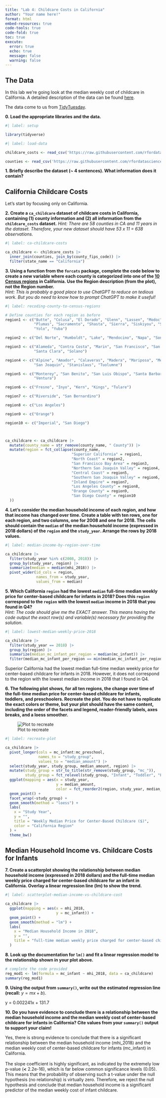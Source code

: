 ```yaml
---
title: "Lab 4: Childcare Costs in California"
author: "Your name here!"
format: html
embed-resources: true
code-tools: true
code-fold: true
toc: true
execute: 
  error: true
  echo: true
  message: false
  warning: false
---
```


## The Data

In this lab we're going look at the median weekly cost of childcare in California. A detailed description of the data can be found [here](https://github.com/rfordatascience/tidytuesday/blob/master/data/2023/2023-05-09/readme.md).

The data come to us from [TidyTuesday](https://github.com/rfordatascience/tidytuesday).

**0. Load the appropriate libraries and the data.**

```r
#| label: setup

library(tidyverse)
```

```r
#| label: load-data

childcare_costs <- read_csv('https://raw.githubusercontent.com/rfordatascience/tidytuesday/master/data/2023/2023-05-09/childcare_costs.csv')

counties <- read_csv('https://raw.githubusercontent.com/rfordatascience/tidytuesday/master/data/2023/2023-05-09/counties.csv')
```

**1. Briefly describe the dataset (\~ 4 sentences). What information does it contain?**

## California Childcare Costs

Let's start by focusing only on California.

**2. Create a `ca_childcare` dataset of childcare costs in California, containing (1) county information and (2) all information from the `childcare_costs` dataset.** *Hint: There are 58 counties in CA and 11 years in the dataset. Therefore, your new dataset should have 53 x 11 = 638 observations.*

```r
#| label: ca-childcare-costs

ca_childcare <- childcare_costs |>
  inner_join(counties, join_by(county_fips_code)) |>
  filter(state_name == "California")

```

**3. Using a function from the `forcats` package, complete the code below to create a new variable where each county is categorized into one of the [10 Census regions](https://census.ca.gov/regions/) in California. Use the Region description (from the plot), not the Region number.**\
*Hint: This is probably a good place to use ChatGPT to reduce on tedious work. But you do need to know how to prompt ChatGPT to make it useful!*

```r
#| label: recoding-county-to-census-regions

# Define counties for each region as before
region1 <- c("Butte", "Colusa", "El Dorado", "Glenn", "Lassen", "Modoc", "Nevada", "Placer",
             "Plumas", "Sacramento", "Shasta", "Sierra", "Siskiyou", "Sutter", "Tehama",
             "Yolo", "Yuba")

region2 <- c("Del Norte", "Humboldt", "Lake", "Mendocino", "Napa", "Sonoma", "Trinity")

region3 <- c("Alameda", "Contra Costa", "Marin", "San Francisco", "San Mateo",
             "Santa Clara", "Solano")

region4 <- c("Alpine", "Amador", "Calaveras", "Madera", "Mariposa", "Merced", "Mono",
             "San Joaquin", "Stanislaus", "Tuolumne")

region5 <- c("Monterey", "San Benito", "San Luis Obispo", "Santa Barbara", "Santa Cruz",
             "Ventura")

region6 <- c("Fresno", "Inyo", "Kern", "Kings", "Tulare")

region7 <- c("Riverside", "San Bernardino")

region8 <- c("Los Angeles")

region9 <- c("Orange")

region10 <- c("Imperial", "San Diego")



ca_childcare <- ca_childcare |> 
  mutate(county_name = str_remove(county_name, " County")) |>
  mutate(region = fct_collapse(county_name,
                              "Superior California" = region1,                   # Region 1
                              "North Coast" = region2,                           # Region 2
                              "San Francisco Bay Area" = region3,                # Region 3
                              "Northern San Joaquin Valley" = region4,           # Region 4
                              "Central Coast" = region5,                         # Region 5
                              "Southern San Joaquin Valley" = region6,           # Region 6
                              "Inland Empire" = region7,                         # Region 7
                              "Los Angeles County" = region8,                    # Region 8
                              "Orange County" = region9,                         # Region 9
                              "San Diego County" = region10                      # Region 10
  ))
```

**4. Let's consider the median household income of each region, and how that income has changed over time. Create a table with ten rows, one for each region, and two columns, one for 2008 and one for 2018. The cells should contain the `median` of the median household income (expressed in 2018 dollars) of the `region` and the `study_year`. Arrange the rows by 2018 values.**

```r
#| label: median-income-by-region-over-time

ca_childcare |>
  filter(study_year %in% c(2008, 2018)) |>
  group_by(study_year, region) |>
  summarize(median = median(mhi_2018)) |>
  pivot_wider(id_cols = region,
              names_from = study_year,
              values_from = median)
```

**5. Which California `region` had the lowest `median` full-time median weekly price for center-based childcare for infants in 2018? Does this `region` correspond to the `region` with the lowest `median` income in 2018 that you found in Q4?**\
*Hint: The code should give me the EXACT answer. This means having the code output the exact row(s) and variable(s) necessary for providing the solution.*

```r
#| label: lowest-median-weekly-price-2018

ca_childcare |> 
  filter(study_year == 2018) |>
  group_by(region) |>
  summarize(median_mc_infant_per_region = median(mc_infant)) |>
  filter(median_mc_infant_per_region == min(median_mc_infant_per_region))
```

Superior California had the lowest median full-time median weekly price for center-based childcare for infants in 2018. However, it does not correspond to the region with the lowest median income in 2018 that I found in Q4.

**6. The following plot shows, for all ten regions, the change over time of the full-time median price for center-based childcare for infants, toddlers, and preschoolers. Recreate the plot. You do not have to replicate the exact colors or theme, but your plot should have the same content, including the order of the facets and legend, reader-friendly labels, axes breaks, and a loess smoother.**

![Plot to recreate](https://atheobold.github.io/groupworthy-data-science/labs/instructions/images/lab-4-recreate-plot.png)

```r
#| label: recreate-plot

ca_childcare |> 
  pivot_longer(cols = mc_infant:mc_preschool,
               names_to = "study_group",
               values_to = "median_amount") |>
  select(study_year, study_group, median_amount, region) |>
  mutate(study_group = str_to_title(str_remove(study_group, "mc_")),
         study_group = fct_relevel(study_group, "Infant", "Toddler", "Preschool")) |>
  ggplot(mapping = aes(x = study_year,
                       y = median_amount,
                       color = fct_reorder2(region, study_year, median_amount))) + 
  geom_point() +
  facet_wrap(~study_group) +
  geom_smooth(method = "loess") +
  labs(
    x = "Study Year",
    y = "",
    title = "Weekly Median Price for Center-Based Childcare ($)",
    color = "California Region"
  ) +
  theme_bw()

```

## Median Household Income vs. Childcare Costs for Infants

**7. Create a scatterplot showing the relationship between median household income (expressed in 2018 dollars) and the full-time median weekly price charged for center-based childcare for an infant in California. Overlay a linear regression line (lm) to show the trend.**

```r
#| label: scatterplot-median-income-vs-childcare-cost

ca_childcare |>
  ggplot(mapping = aes(x = mhi_2018,
                       y = mc_infant)) +
  geom_point() +
  geom_smooth(method = "lm") + 
  labs(
    x = "Median Household Income in 2018",
    y = "",
    title = "full-time median weekly price charged for center-based childcare for infants ($)"
  )
```

**8. Look up the documentation for `lm()` and fit a linear regression model to the relationship shown in your plot above.**

```r
# complete the code provided
reg_mod1 <- lm(formula = mc_infant ~ mhi_2018, data = ca_childcare)
summary(reg_mod1)
```

**9. Using the output from `summary()`, write out the estimated regression line (recall:** $y = mx + b$).

y = 0.002241x + 131.7

**10. Do you have evidence to conclude there is a relationship between the median household income and the median weekly cost of center-based childcare for infants in California? Cite values from your `summary()` output to support your claim!**

Yes, there is strong evidence to conclude that there is a significant relationship between the median household income (mhi_2018) and the median weekly cost of center-based childcare for infants (mc_infant) in California.\
\
The slope coefficient is highly significant, as indicated by the extremely low p-value (**\<** 2.2e-16), which is far below common significance levels (0.05). This means that the probability of observing such a t-value under the null hypothesis (no relationship) is virtually zero. Therefore, we reject the null hypothesis and conclude that median household income is a significant predictor of the median weekly cost of infant childcare.
